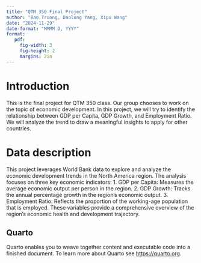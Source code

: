 ```yaml
---
title: "QTM 350 Final Project"
author: "Bao Truong, Daolong Yang, Xipu Wang"
date: "2024-11-29"
date-format: "MMMM D, YYYY"
format:
   pdf:
     fig-width: 3
     fig-height: 2
     margins: 2in
---
```


# Introduction
This is the final project for QTM 350 class. Our group chooses to work on the topic of economic development. In this project, we will try to identify the relationship between GDP per Capita, GDP Growth, and Employment Ratio. We will analyze the trend to draw a meaningful insights to apply for other countries.

# Data description
This project leverages World Bank data to explore and analyze the economic development trends in the North America region. The analysis focuses on three key economic indicators:
1. GDP per Capita: Measures the average economic output per person in the region.
2. GDP Growth: Tracks the annual percentage growth in the region's economic output.
3. Employment Ratio: Reflects the proportion of the working-age population that is employed.
These variables provide a comprehensive overview of the region's economic health and development trajectory.

## Quarto

Quarto enables you to weave together content and executable code into a finished document. To learn more about Quarto see <https://quarto.org>.
